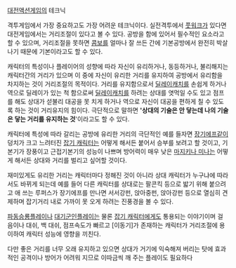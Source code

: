 [[대전액션게임]]의 테크닉

격투게임에서 가장 중요하고도 가장 어려운 테크닉이다. 실전격투에서 [[풋워크]]가 있다면 대전게임에서는 거리조절이 있다고 볼 수 있다. 공방을 함에 있어서 필수적인 요소라고 할 수 있으며, 거리조절을 못하면 [[콤보]]를 얼마나 잘 쓰든 간에 기본공방에서 완전히 박살나기 때문에 기본이라고도 할 수 있다.

캐릭터의 특성이나 플레이어의 성향에 따라 자신이 유리하거나, 동등하거나, 불리해지는 캐릭터간의 거리가 있으며 이 중에 자신이 유리한 거리를 유지하여 공방에서 유리함을 차지하는 것이 거리조절의 목적이다. 거리를 유지함으로서 [[딜레이캐치]]를 손쉽게 하거나 역으로 딜레이가 있는 척 함으로써 [[딜레이캐치]]를 하려는 상대를 엿먹일 수도 있고 점프를 해도 상대가 섣불리 대공을 못 치게 하거나 역으로 자신이 대공을 편하게 칠 수 있도록 하는 것이 거리유지의 힘이다. 극단적으로 말하면 ''''상대의 기술은 안 닿는데 나의 기술은 닿는 거리를 유지하는 것''''이라고도 할 수 있다.

캐릭터에 특성에 따라 갈리는 공방에 유리한 거리의 극단적인 예를 들자면 [[장기에프]]같이 덩치가 크고 느려터진 [[잡기 캐릭터]]는 어떻게 해서든 붙어서 승부를 보려고 할 것이고, 기본기가 장풍이고 근접기본기의 성능이 나쁘며 방어력이 매우 낮은 [[마지키나 미나]]는 어떻게 해서든 상대와 거리를 벌리고 싶어할 것이다.

재미있게도 유리한 거리는 캐릭터마다 정해진 것이 아니라 상대 캐릭터가 누구냐에 따라서도 바뀌게 되는데 예를 들어 다른 캐릭터를 상대로는 팔콘킥 등으로 밟기 위해 붙으려고 애 쓰는 루퍼스가 장기에프를 만나면 서서강펀, 앉아중펀, 앉아강펀 등으로 열심히 견제하며 잡기거리 내로 가까이 못 오게 하려는 진풍경을 볼 수 있다.

[[파동승룡]]플레이나 [[대기군인]]플레이는 물론 [[잡기 캐릭터]]에게도 통용되는 이야기이며 걸음이나 대쉬, 백 대쉬, 점프속도가 빠르고 [이동기]가 존재하는 캐릭터가 거리조절에 용이하여 캐릭터 성능에 영향을 끼친다.

다만 좋은 거리를 너무 오래 유지하고 있으면 상대가 거기에 익숙해져 버리는 탓에 효과적인 공격이나 방어가 어려워 지므로 이따금씩 깨 주는 플레이도 필요하다
